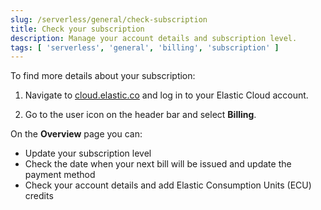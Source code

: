 ```yaml
---
slug: /serverless/general/check-subscription
title: Check your subscription
description: Manage your account details and subscription level.
tags: [ 'serverless', 'general', 'billing', 'subscription' ]
---
```


<DocBadge template="technical preview" />
To find more details about your subscription:

1. Navigate to [cloud.elastic.co](https://cloud.elastic.co/) and log in to your Elastic Cloud account.

1. Go to the user icon on the header bar and select **Billing**.

On the **Overview** page you can:

- Update your subscription level
- Check the date when your next bill will be issued and update the payment method
- Check your account details and add Elastic Consumption Units (ECU) credits
